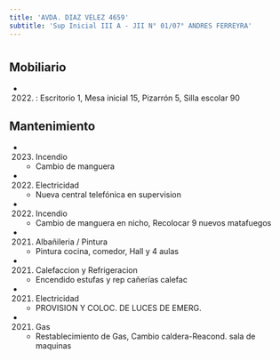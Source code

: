 ```yaml
---
title: 'AVDA. DIAZ VELEZ 4659'
subtitle: 'Sup Inicial III A - JII N° 01/07° ANDRES FERREYRA'
---
```


#


## Mobiliario

*  (2022) : Escritorio 1, Mesa inicial 15, Pizarrón 5, Silla escolar 90 





## Mantenimiento

*  (2023) Incendio 
    + Cambio de manguera

*  (2022) Electricidad 
    + Nueva central telefónica en supervision

*  (2022) Incendio 
    + Cambio de manguera en nicho, Recolocar 9 nuevos matafuegos

*  (2021) Albañileria / Pintura 
    + Pintura cocina, comedor, Hall y 4 aulas

*  (2021) Calefaccion y Refrigeracion 
    + Encendido estufas y rep cañerías calefac

*  (2021) Electricidad 
    + PROVISION Y COLOC. DE LUCES DE EMERG.

*  (2021) Gas 
    + Restablecimiento de Gas, Cambio caldera-Reacond. sala de maquinas



